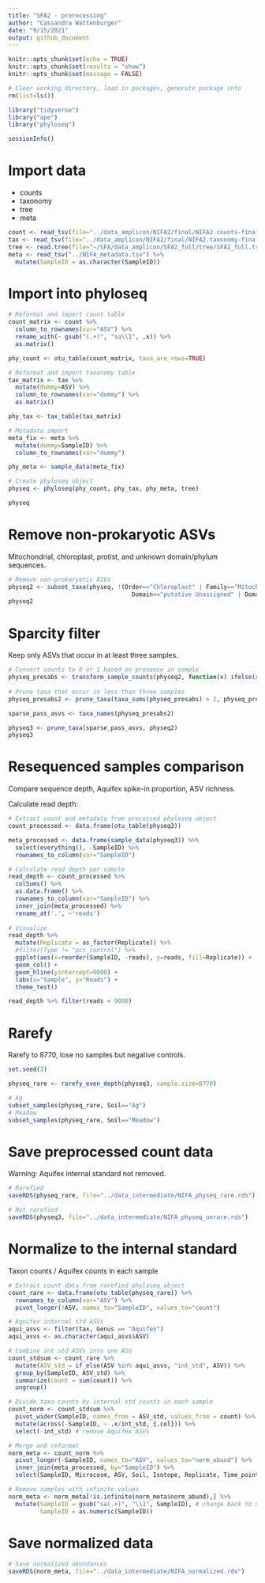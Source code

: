 ```yaml
---
title: "SFA2 - prerocessing"
author: "Cassandra Wattenburger"
date: "9/15/2021"
output: github_document
---
```


```r
knitr::opts_chunk$set(echo = TRUE)
knitr::opts_chunk$set(results = "show")
knitr::opts_chunk$set(message = FALSE)
```

```r
# Clear working directory, load in packages, generate package info
rm(list=ls())

library("tidyverse")
library("ape")
library("phyloseq")

sessionInfo()
```

# Import data

* counts
* taxonomy
* tree
* meta

```r
count <- read_tsv(file="../data_amplicon/NIFA2/final/NIFA2.counts-final.tsv")
tax <- read_tsv(file="../data_amplicon/NIFA2/final/NIFA2.taxonomy-final.tsv")
tree <- read.tree(file="~/SFA/data_amplicon/SFA2_full/tree/SFA2_full.tree-final.nwk")
meta <- read_tsv("../NIFA_metadata.tsv") %>% 
  mutate(SampleID = as.character(SampleID))
```

# Import into phyloseq

```r
# Reformat and import count table
count_matrix <- count %>%
  column_to_rownames(var="ASV") %>%
  rename_with(~ gsub("(.+)", "sa\\1", .x)) %>%
  as.matrix()

phy_count <- otu_table(count_matrix, taxa_are_rows=TRUE)

# Reformat and import taxonomy table
tax_matrix <- tax %>%
  mutate(dummy=ASV) %>% 
  column_to_rownames(var="dummy") %>% 
  as.matrix()

phy_tax <- tax_table(tax_matrix)

# Metadata import
meta_fix <- meta %>% 
  mutate(dummy=SampleID) %>%
  column_to_rownames(var="dummy")

phy_meta <- sample_data(meta_fix)

# Create phyloseq object
physeq <- phyloseq(phy_count, phy_tax, phy_meta, tree)

physeq
```

# Remove non-prokaryotic ASVs

Mitochondrial, chloroplast, protist, and unknown domain/phylum sequences.

```r
# Remove non-prokaryotic ASVs
physeq2 <- subset_taxa(physeq, !(Order=="Chloroplast" | Family=="Mitochondria" | Domain=="Unassigned" | 
                                   Domain=="putative Unassigned" | Domain=="putative Bacteria" | Phylum == "unclassified Bacteria"))
physeq2
```

# Sparcity filter

Keep only ASVs that occur in at least three samples.

```r
# Convert counts to 0 or 1 based on presence in sample
physeq_presabs <- transform_sample_counts(physeq2, function(x) ifelse(x > 0, 1, 0))
  
# Prune taxa that occur in less than three samples
physeq_presabs2 <- prune_taxa(taxa_sums(physeq_presabs) > 2, physeq_presabs) 

sparse_pass_asvs <- taxa_names(physeq_presabs2)

physeq3 <- prune_taxa(sparse_pass_asvs, physeq2)
physeq3
```

# Resequenced samples comparison

Compare sequence depth, Aquifex spike-in proportion, ASV richness.

Calculate read depth:

```r
# Extract count and metadata from processed phyloseq object
count_processed <- data.frame(otu_table(physeq3))

meta_processed <- data.frame(sample_data(physeq3)) %>% 
  select(everything(), -SampleID) %>% 
  rownames_to_column(var="SampleID")

# Calculate read depth per sample
read_depth <- count_processed %>%
  colSums() %>% 
  as.data.frame() %>% 
  rownames_to_column(var="SampleID") %>% 
  inner_join(meta_processed) %>% 
  rename_at('.', ~'reads')
  
# Visualize
read_depth %>%
  mutate(Replicate = as_factor(Replicate)) %>%
  #filter(Type != "pcr_control") %>%
  ggplot(aes(x=reorder(SampleID, -reads), y=reads, fill=Replicate)) +
  geom_col() +
  geom_hline(yintercept=9000) +
  labs(x="Sample", y="Reads") +
  theme_test()
```

```r
read_depth %>% filter(reads < 9000)
```

# Rarefy

Rarefy to 8770, lose no samples but negative controls.

```r
set.seed(3)

physeq_rare <- rarefy_even_depth(physeq3, sample.size=8770)

# Ag
subset_samples(physeq_rare, Soil=="Ag")
# Meadow
subset_samples(physeq_rare, Soil=="Meadow")
```

# Save preprocessed count data

Warning: Aquifex internal standard not removed.

```r
# Rarefied
saveRDS(physeq_rare, file="../data_intermediate/NIFA_physeq_rare.rds")

# Not rarefied
saveRDS(physeq3, file="../data_intermediate/NIFA_physeq_unrare.rds")
```

# Normalize to the internal standard

Taxon counts / Aquifex counts in each sample

```r
# Extract count data from rarefied phyloseq object
count_rare <- data.frame(otu_table(physeq_rare)) %>% 
  rownames_to_column(var="ASV") %>% 
  pivot_longer(!ASV, names_to="SampleID", values_to="count")

# Aquifex internal std ASVs
aqui_asvs <- filter(tax, Genus == "Aquifex")
aqui_asvs <- as.character(aqui_asvs$ASV)

# Combine int std ASVs into one ASV
count_stdsum <- count_rare %>% 
  mutate(ASV_std = if_else(ASV %in% aqui_asvs, "int_std", ASV)) %>%
  group_by(SampleID, ASV_std) %>% 
  summarize(count = sum(count)) %>% 
  ungroup()

# Divide taxa counts by internal std counts in each sample
count_norm <- count_stdsum %>% 
  pivot_wider(SampleID, names_from = ASV_std, values_from = count) %>%
  mutate(across(-SampleID, ~ .x/int_std, {.col})) %>%
  select(-int_std) # remove Aquifex ASVs

# Merge and reformat
norm_meta <- count_norm %>% 
  pivot_longer(-SampleID, names_to="ASV", values_to="norm_abund") %>% 
  inner_join(meta_processed, by="SampleID") %>% 
  select(SampleID, Microcosm, ASV, Soil, Isotope, Replicate, Time_point, Day, norm_abund)

# Remove samples with infinite values
norm_meta <- norm_meta[!is.infinite(norm_meta$norm_abund),] %>% 
  mutate(SampleID = gsub("sa(.+)", "\\1", SampleID), # change back to numeric
         SampleID = as.numeric(SampleID))
```

# Save normalized data

```r
# Save normalized abundances
saveRDS(norm_meta, file="../data_intermediate/NIFA_normalized.rds")
```

